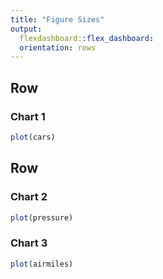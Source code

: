 ```yaml
---
title: "Figure Sizes"
output: 
  flexdashboard::flex_dashboard:
  orientation: rows
---
```

  
  Row
-------------------------------------
  
### Chart 1
  
```r
plot(cars)
```

Row
-------------------------------------
  
### Chart 2

```r
plot(pressure)
```

### Chart 3

```r
plot(airmiles)
```
